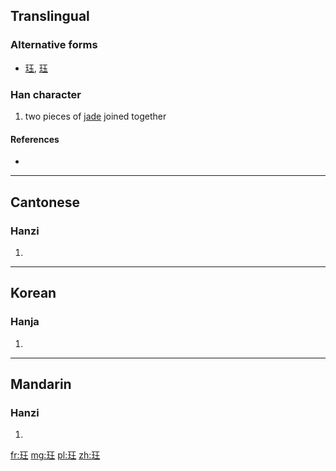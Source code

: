 ==Translingual==

===Alternative forms===
* [[𤤴]], [[珏]]

===Han character===
{{Han char|rn=96|rad=玉|as=04|sn=8|four=1111<sub>4</sub>|canj=一土一土 (MGMG)}}

# two pieces of [[jade]] joined together

====References====
* {{Han ref|kx=0728.140|dkj=20871|dj=1140.130|hdz=21103.010|uh=73A8|ud=29608|bh=AAB2|bd=43698}}

----

==Cantonese==

===Hanzi===
{{yue-hanzi|jyut=|y=gok3}}

# {{defn|Cantonese|sort=玉04}}

----

==Korean==

===Hanja===
{{ko-hanja|hangeul=[[각]], [[곡]]|eumhun=|rv=gak, gok|mr=kak, kok|y=kak, kok}}

# {{defn|Korean|sort=玉04}}

----

==Mandarin==

===Hanzi===
{{cmn-hanzi|pin=[[jué]] ([[jue2]])|wg=chüeh<sup>2</sup>}}

# {{defn|Mandarin|sort=玉04}}

[[fr:玨]]
[[mg:玨]]
[[pl:玨]]
[[zh:玨]]